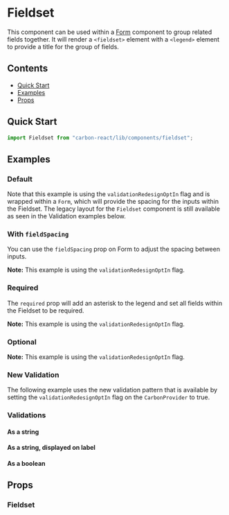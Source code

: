 

<Meta of={FieldsetStories} />

# Fieldset

This component can be used within a [Form](../?path=/docs/form--docs) component to group related fields together. 
It will render a `<fieldset>` element with a `<legend>` element to provide a title for the group of fields.

## Contents

- [Quick Start](#quick-start)
- [Examples](#examples)
- [Props](#props)

## Quick Start

```javascript
import Fieldset from "carbon-react/lib/components/fieldset";
```

## Examples

### Default

Note that this example is using the `validationRedesignOptIn` flag and is wrapped within a `Form`, which will provide the spacing for the inputs within the Fieldset.
The legacy layout for the `Fieldset` component is still available as seen in the Validation examples below. 

<Canvas of={FieldsetStories.Default} />

### With `fieldSpacing`

You can use the `fieldSpacing` prop on Form to adjust the spacing between inputs.

**Note:** This example is using the `validationRedesignOptIn` flag.  

<Canvas of={FieldsetStories.InFormFieldSpacing} />

### Required

The `required` prop will add an asterisk to the legend and set all fields within the Fieldset to be required.

**Note:** This example is using the `validationRedesignOptIn` flag.

<Canvas of={FieldsetStories.Required} />

### Optional

**Note:** This example is using the `validationRedesignOptIn` flag.

<Canvas of={FieldsetStories.IsOptional} />

### New Validation

The following example uses the new validation pattern that is available by setting the `validationRedesignOptIn` flag on the `CarbonProvider` to true.

<Canvas of={FieldsetStories.NewValidation} />

### Validations

#### As a string

<Canvas of={FieldsetStories.ValidationsStringComponent} />

#### As a string, displayed on label

<Canvas of={FieldsetStories.ValidationsStringLabel} />

#### As a boolean

<Canvas of={FieldsetStories.ValidationsBoolean} />

## Props

### Fieldset

<ArgTypes of={FieldsetStories} />
